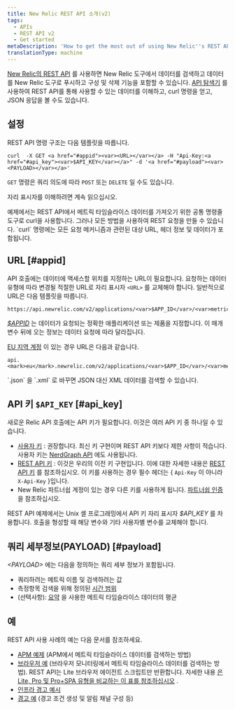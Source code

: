 ```yaml
---
title: New Relic REST API 소개(v2)
tags:
  - APIs
  - REST API v2
  - Get started
metaDescription: 'How to get the most out of using New Relic''s REST API (v2) , including a demo, setup and format requirements, and links to detailed examples.'
translationType: machine
---
```


[New Relic의 REST API](/docs/apis/getting-started/introduction-new-relic-apis) 를 사용하면 New Relic 도구에서 데이터를 검색하고 데이터를 New Relic 도구로 푸시하고 구성 및 삭제 기능을 포함할 수 있습니다. [API 탐색기](/docs/apis/rest-api-v2/api-explorer-v2/getting-started-new-relics-api-explorer) 를 사용하여 REST API를 통해 사용할 수 있는 데이터를 이해하고, curl 명령을 얻고, JSON 응답을 볼 수도 있습니다.

## 설정

REST API 명령 구조는 다음 템플릿을 따릅니다.

```
curl  -X GET <a href="#appid"><var><URL></var></a> -H "Api-Key:<a href="#api_key"><var>$API_KEY</var></a>" -d '<a href="#payload"><var><PAYLOAD></var></a>'
```

`GET` 명령은 쿼리 의도에 따라 `POST` 또는 `DELETE` 일 수도 있습니다.

자리 표시자를 이해하려면 계속 읽으십시오.

<Callout variant="tip">
  예제에서는 REST API에서 메트릭 타임슬라이스 데이터를 가져오기 위한 공통 명령줄 도구로 curl을 사용합니다. 그러나 모든 방법을 사용하여 REST 요청을 만들 수 있습니다. `curl` 명령에는 모든 요청 메커니즘과 관련된 대상 URL, 헤더 정보 및 데이터가 포함됩니다.
</Callout>

## URL [#appid]

API 호출에는 데이터에 액세스할 위치를 지정하는 URL이 필요합니다. 요청하는 데이터 유형에 따라 변경될 적절한 URL로 자리 표시자 `<URL>` 를 교체해야 합니다. 일반적으로 URL은 다음 템플릿을 따릅니다.

```
https://api.newrelic.com/v2/applications/<var>$APP_ID</var>/<var>metrics/data.json</var>
```

<var>[$APPID](/docs/apis/rest-api-v2/requirements/finding-product-id)</var> 는 데이터가 요청되는 정확한 애플리케이션 또는 제품을 지정합니다. 이 매개변수 뒤에 오는 정보는 데이터 요청에 따라 달라집니다.

[EU 지역 계정](/docs/using-new-relic/welcome-new-relic/getting-started/introduction-eu-region-data-center) 이 있는 경우 URL은 다음과 같습니다.

```
api.<mark>eu</mark>.newrelic.com/v2/applications/<var>$APP_ID</var>/<var>metrics/data.json</var>
```

<Callout variant="tip">
  `.json` 을 `.xml` 로 바꾸면 JSON 대신 XML 데이터를 검색할 수 있습니다.
</Callout>

## API 키 `$API_KEY` [#api_key]

새로운 Relic API 호출에는 API 키가 필요합니다. 이것은 여러 API 키 중 하나일 수 있습니다.

* [사용자 키](/docs/apis/get-started/intro-apis/types-new-relic-api-keys#user-api-key) : 권장합니다. 최신 키 구현이며 REST API 키보다 제한 사항이 적습니다. 사용자 키는 [NerdGraph API](/docs/apis/nerdgraph/get-started/introduction-new-relic-nerdgraph) 에도 사용됩니다.
* [REST API 키](/docs/apis/get-started/intro-apis/types-new-relic-api-keys#rest-api-key) : 이것은 우리의 이전 키 구현입니다. 이에 대한 자세한 내용은 [REST API 키](/docs/apis/get-started/intro-apis/types-new-relic-api-keys#rest-api-key) 를 참조하십시오. 이 키를 사용하는 경우 필수 헤더는 &#x7B; `Api-Key` 이 아니라 `X-Api-Key` }입니다.
* New Relic 파트너쉽 계정이 있는 경우 다른 키를 사용하게 됩니다. [파트너쉽 인증](/docs/apis/rest-api-v2/get-started/admin-users-api-key-partnerships) 을 참조하십시오.

REST API 예제에서는 Unix 셸 프로그래밍에서 API 키 자리 표시자 <var>$API_KEY</var> 를 차용합니다. 호출을 형성할 때 해당 변수와 기타 사용자별 변수를 교체해야 합니다.

## 쿼리 세부정보(PAYLOAD) [#payload]

<var>&lt;PAYLOAD></var> 에는 다음을 정의하는 쿼리 세부 정보가 포함됩니다.

* 쿼리하려는 메트릭 이름 및 검색하려는 값
* 측정항목 검색을 위해 정의된 [시간 범위](/docs/apis/rest-api-v2/requirements/specifying-time-range-v2)
* (선택사항): [요약](/docs/apis/rest-api-v2/requirements/calculating-average-metric-values-summarize) 을 사용한 메트릭 타임슬라이스 데이터의 평균

## 예

REST API 사용 사례의 예는 다음 문서를 참조하세요.

* [APM 예제](/docs/apis/rest-api-v2/application-examples-v2) (APM에서 메트릭 타임슬라이스 데이터를 검색하는 방법)
* [브라우저 예](/docs/apis/rest-api-v2/browser-examples-v2) (브라우저 모니터링에서 메트릭 타임슬라이스 데이터를 검색하는 방법). REST API는 Lite 브라우저 에이전트 스크립트만 반환합니다. 자세한 내용 [은 Lite, Pro 및 Pro+SPA 유형을 비교하는 이 표를 참조하십시오](/docs/browser/browser-monitoring/installation/install-browser-monitoring-agent) .
* [인프라 경고 예시](/docs/infrastructure/new-relic-infrastructure/infrastructure-alert-conditions/rest-api-calls-new-relic-infrastructure-alerts)
* [경고 예](/docs/alerts/new-relic-alerts/rest-api-alerts) (경고 조건 생성 및 알림 채널 구성 등)
